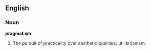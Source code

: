 ==English==
===Noun===
'''pragmatism'''
# The pursuit of practicality over aesthetic qualities; utilitarianism.